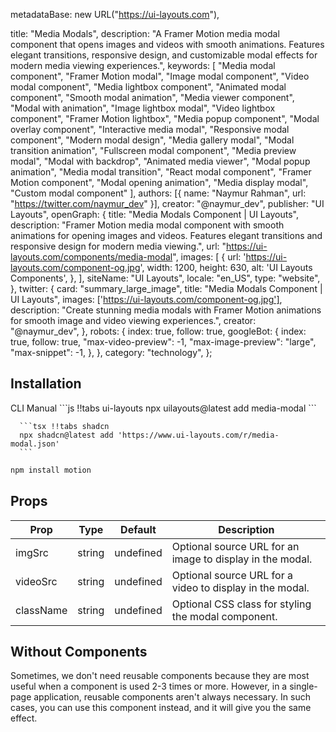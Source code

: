   metadataBase: new URL("https://ui-layouts.com"),

  title: "Media Modals",
  description: "A Framer Motion media modal component that opens images and videos with smooth animations. Features elegant transitions, responsive design, and customizable modal effects for modern media viewing experiences.",
  keywords: [
    "Media modal component",
    "Framer Motion modal",
    "Image modal component",
    "Video modal component",
    "Media lightbox component",
    "Animated modal component",
    "Smooth modal animation",
    "Media viewer component",
    "Modal with animation",
    "Image lightbox modal",
    "Video lightbox component",
    "Framer Motion lightbox",
    "Media popup component",
    "Modal overlay component",
    "Interactive media modal",
    "Responsive modal component",
    "Modern modal design",
    "Media gallery modal",
    "Modal transition animation",
    "Fullscreen modal component",
    "Media preview modal",
    "Modal with backdrop",
    "Animated media viewer",
    "Modal popup animation",
    "Media modal transition",
    "React modal component",
    "Framer Motion component",
    "Modal opening animation",
    "Media display modal",
    "Custom modal component"
  ],
  authors: [{ name: "Naymur Rahman", url: "https://twitter.com/naymur_dev" }],
  creator: "@naymur_dev",
  publisher: "UI Layouts",
  openGraph: {
    title: "Media Modals Component | UI Layouts",
    description: "Framer Motion media modal component with smooth animations for opening images and videos. Features elegant transitions and responsive design for modern media viewing.",
    url: "https://ui-layouts.com/components/media-modal",
    images: [
      {
        url: 'https://ui-layouts.com/component-og.jpg',
        width: 1200,
        height: 630,
        alt: 'UI Layouts Components',
      },
    ],
    siteName: "UI Layouts",
    locale: "en_US",
    type: "website",
  },
  twitter: {
    card: "summary_large_image",
    title: "Media Modals Component | UI Layouts",
    images: ['https://ui-layouts.com/component-og.jpg'],
    description: "Create stunning media modals with Framer Motion animations for smooth image and video viewing experiences.",
    creator: "@naymur_dev",
  },
  robots: {
    index: true,
    follow: true,
    googleBot: {
      index: true,
      follow: true,
      "max-video-preview": -1,
      "max-image-preview": "large",
      "max-snippet": -1,
    },
  },
  category: "technology",
};

<ComponentCodePreview name='media-modal-default' hasReTrigger responsive />

## Installation

<Tabs defaultValue="cli">

  <TabsList className='border-b w-full bg-white justify-start dark:bg-neutral-800 h-11'>
    <TabsTrigger value="cli">CLI</TabsTrigger>
    <TabsTrigger value="manual">Manual</TabsTrigger>
  </TabsList>

  <TabsContent value="cli">
   <CodeWithTabs>
      ```js !!tabs ui-layouts
      npx uilayouts@latest add media-modal
      ```

      ```tsx !!tabs shadcn
      npx shadcn@latest add 'https://www.ui-layouts.com/r/media-modal.json'
      ```
   </CodeWithTabs>
  </TabsContent>


<TabsContent value="manual" manualType>

```bash
npm install motion
```

<CodeSnippets name="media-modal" />

</TabsContent>
</Tabs>

## Props

| Prop      | Type   | Default   | Description                                               |
| --------- | ------ | --------- | --------------------------------------------------------- |
| imgSrc    | string | undefined | Optional source URL for an image to display in the modal. |
| videoSrc  | string | undefined | Optional source URL for a video to display in the modal.  |
| className | string | undefined | Optional CSS class for styling the modal component.       |

## Without Components

Sometimes, we don't need reusable components because they are most useful when a component is used 2-3 times or more. However, in a single-page application, reusable components aren't always necessary. In such cases, you can use this component instead, and it will give you the same effect.

<ComponentCodePreview name='imagemodals' hasReTrigger responsive />
